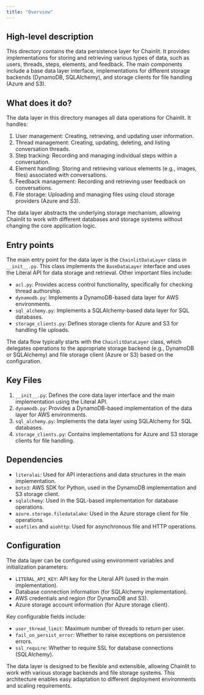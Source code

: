 ```yaml
---
title: "Overview"
---
```


## High-level description
This directory contains the data persistence layer for Chainlit. It provides implementations for storing and retrieving various types of data, such as users, threads, steps, elements, and feedback. The main components include a base data layer interface, implementations for different storage backends (DynamoDB, SQLAlchemy), and storage clients for file handling (Azure and S3).

## What does it do?
The data layer in this directory manages all data operations for Chainlit. It handles:
1. User management: Creating, retrieving, and updating user information.
2. Thread management: Creating, updating, deleting, and listing conversation threads.
3. Step tracking: Recording and managing individual steps within a conversation.
4. Element handling: Storing and retrieving various elements (e.g., images, files) associated with conversations.
5. Feedback management: Recording and retrieving user feedback on conversations.
6. File storage: Uploading and managing files using cloud storage providers (Azure and S3).

The data layer abstracts the underlying storage mechanism, allowing Chainlit to work with different databases and storage systems without changing the core application logic.

## Entry points
The main entry point for the data layer is the `ChainlitDataLayer` class in `__init__.py`. This class implements the `BaseDataLayer` interface and uses the Literal API for data storage and retrieval. Other important files include:

- `acl.py`: Provides access control functionality, specifically for checking thread authorship.
- `dynamodb.py`: Implements a DynamoDB-based data layer for AWS environments.
- `sql_alchemy.py`: Implements a SQLAlchemy-based data layer for SQL databases.
- `storage_clients.py`: Defines storage clients for Azure and S3 for handling file uploads.

The data flow typically starts with the `ChainlitDataLayer` class, which delegates operations to the appropriate storage backend (e.g., DynamoDB or SQLAlchemy) and file storage client (Azure or S3) based on the configuration.

## Key Files
1. `__init__.py`: Defines the core data layer interface and the main implementation using the Literal API.
2. `dynamodb.py`: Provides a DynamoDB-based implementation of the data layer for AWS environments.
3. `sql_alchemy.py`: Implements the data layer using SQLAlchemy for SQL databases.
4. `storage_clients.py`: Contains implementations for Azure and S3 storage clients for file handling.

## Dependencies
- `literalai`: Used for API interactions and data structures in the main implementation.
- `boto3`: AWS SDK for Python, used in the DynamoDB implementation and S3 storage client.
- `sqlalchemy`: Used in the SQL-based implementation for database operations.
- `azure.storage.filedatalake`: Used in the Azure storage client for file operations.
- `aiofiles` and `aiohttp`: Used for asynchronous file and HTTP operations.

## Configuration
The data layer can be configured using environment variables and initialization parameters:
- `LITERAL_API_KEY`: API key for the Literal API (used in the main implementation).
- Database connection information (for SQLAlchemy implementation).
- AWS credentials and region (for DynamoDB and S3).
- Azure storage account information (for Azure storage client).

Key configurable fields include:
- `user_thread_limit`: Maximum number of threads to return per user.
- `fail_on_persist_error`: Whether to raise exceptions on persistence errors.
- `ssl_require`: Whether to require SSL for database connections (SQLAlchemy).

The data layer is designed to be flexible and extensible, allowing Chainlit to work with various storage backends and file storage systems. This architecture enables easy adaptation to different deployment environments and scaling requirements.